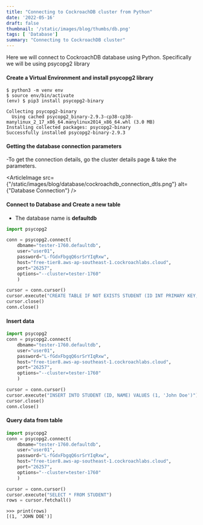 ```yaml
---
title: "Connecting to CockroachDB cluster from Python"
date: '2022-05-16'
draft: false
thumbnail: '/static/images/blog/thumbs/db.png'
tags: [ 'Database']
summary: "Connecting to CockroachDB cluster"
---
```


Here we will connect to CockroachDB database using Python. 
Specifically we will be using psycopg2 library



#### Create a Virtual Environment and install psycopg2 library
```console
$ python3 -m venv env
$ source env/bin/activate
(env) $ pip3 install psycopg2-binary

Collecting psycopg2-binary
  Using cached psycopg2_binary-2.9.3-cp38-cp38-manylinux_2_17_x86_64.manylinux2014_x86_64.whl (3.0 MB)
Installing collected packages: psycopg2-binary
Successfully installed psycopg2-binary-2.9.3

```
 

#### Getting the database connection parameters
-To get the connection details, go the cluster details page & take the parameters.

<ArticleImage src={"/static/images/blog/database/cockroachdb_connection_dtls.png"} alt={"Database Connection"}  />


#### Connect to Database and Create a new table
- The database name is **defaultdb** 
```python
import psycopg2

conn = psycopg2.connect(
    dbname="tester-1760.defaultdb",
    user="user01",
    password="L-fGdxFbgqQ6srSrYIqRxw",
    host="free-tier8.aws-ap-southeast-1.cockroachlabs.cloud",
    port="26257",
    options="--cluster=tester-1760"
    )

cursor = conn.cursor()
cursor.execute("CREATE TABLE IF NOT EXISTS STUDENT (ID INT PRIMARY KEY, NAME STRING)")
cursor.close()
conn.close()
```

#### Insert data
```python
import psycopg2
conn = psycopg2.connect(
    dbname="tester-1760.defaultdb",
    user="user01",
    password="L-fGdxFbgqQ6srSrYIqRxw",
    host="free-tier8.aws-ap-southeast-1.cockroachlabs.cloud",
    port="26257",
    options="--cluster=tester-1760"
    )

cursor = conn.cursor()
cursor.execute("INSERT INTO STUDENT (ID, NAME) VALUES (1, 'John Doe')")
cursor.close()
conn.close()
```

#### Query data from table
```python
import psycopg2
conn = psycopg2.connect(
    dbname="tester-1760.defaultdb",
    user="user01",
    password="L-fGdxFbgqQ6srSrYIqRxw",
    host="free-tier8.aws-ap-southeast-1.cockroachlabs.cloud",
    port="26257",
    options="--cluster=tester-1760"
    )

cursor = conn.cursor()
cursor.execute("SELECT * FROM STUDENT")
rows = cursor.fetchall()
```
```console
>>> print(rows)
[(1, 'JOHN DOE')]

```


